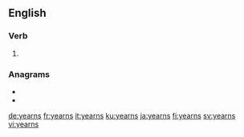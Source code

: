 ==English==

===Verb===
{{head|en|verb form}}

# {{en-third-person singular of|yearn}}

===Anagrams===
* {{l|en|arynes}}
* {{l|en|senary}}

[[de:yearns]]
[[fr:yearns]]
[[it:yearns]]
[[ku:yearns]]
[[ja:yearns]]
[[fi:yearns]]
[[sv:yearns]]
[[vi:yearns]]